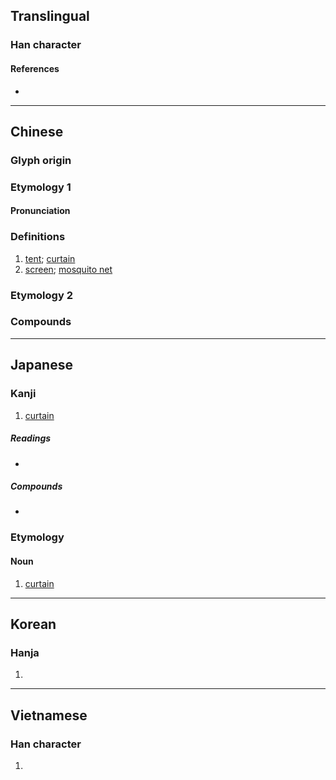 {{also|帐|賬}}
{{character info/new}}
==Translingual==

===Han character===
{{Han char|rn=50|rad=巾|as=08|sn=11|four=41232|canj=LBSMV|ids=⿰巾長}}

====References====
* {{Han ref|kx=0332.200|dkj=08939|dj=0638.190|hdz=10742.080|uh=5E33|ud=24115|bh=B162|bd=45410}}

----

==Chinese==
{{zh-forms|s=帐}}

===Glyph origin===
{{Han etym}}

===Etymology 1===

====Pronunciation====
{{zh-pron
|m=zhàng
|c=zoeng3
|mn=qz,tw,xm:tiòng/zz:tiàng/qz,tw,xm:tiùⁿ/zz:tiòⁿ
|mn_note=tiòng/tiàng - literary; tiùⁿ/tiòⁿ - vernacular
|mc=y
|oc=y
|ma=
|cat=n
}}

===Definitions===
{{zh-hanzi}}

# [[tent]]; [[curtain]]
# [[screen]]; [[mosquito net]]

===Etymology 2===
{{zh-see|賬}}

===Compounds===
{{zh-der|帳飲|大帳|幔帳|帳簷|單帳|九華帳|帳鉤|入帳|交帳|冷帳不問|倒反帳|帳本|帳款|帳棚|對帳|帳紋|勾帳|帳幕|帳冊|分類帳|慢帳|壞帳|惠帳|人頭帳目|上帳|床帳|乜斜纏帳|呆帳|回爐復帳|報帳|哈帳|帳下|廬帳|帳務|序時帳|幃帳|帳面價值|帳簿|帳篷|帳房|帳戶|帳子|帳單|帳主子|帳中歌|小帳|坐帳|客帳司|了帳|倒帳|宕帳|中軍帳|夾帳|不認帳|升帳|寬打料帳|坐床撒帳|付帳|帳目|帳籍|打料帳|演帳|打夾帳|毳帳|現金帳|查帳|押帳|收帳|欺瞞夾帳|混帳話|漂帳|找帳|放帳|應付帳款|玉帳|抵帳|應收帳款|秋後算帳|有帳|祖帳|百子帳|打帳|瞎帳|盤帳|甲帳|歸帳路頭|流年帳|營帳|攏帳|查帳員|撒帳|爛帳|拆帳|清帳|混帳|流水帳|沒帳|流蘇帳|打爛帳|折帳|沖帳|斗帳|混帳東西|會帳|日記帳|馬帳|芙蓉帳|算總帳|落帳|絳帳|陳帳|總帳|簽帳|花帳|這筆帳|糊塗帳|該帳|進帳|翻舊帳|裁衣合帳|籍帳|認帳|老帳|轉帳交易|要帳|立帳子|開帳|黼帳|賴帳|轉帳|舊帳|討帳|虎帳|連珠帳|開花帳|過帳|纏帳|覆帳|資本帳|結帳日|繐帳|結帳|翻老帳|簽帳卡|絳帳授徒|閻王帳|經帳|隔壁帳|虛帳|錦帳|銷金帳|銷帳|算帳|紗帳|還帳|算舊帳|賒帳|買帳|設帳|記帳|計帳|賠帳|蚊帳|管帳}}

----

==Japanese==

===Kanji===
{{ja-kanji|grade=3|rs=巾08}}

# [[curtain]]

=====Readings=====
* {{ja-readings|goon=ちょう<ちやう|kanon=ちょう<ちやう|kun=とばり-,はり-}}

=====Compounds=====
* {{ja-r|手帳|てちょう}}

===Etymology===
{{ja-kanjitab|とばり|yomi=k}}

====Noun====
{{ja-noun|とばり}}

# [[curtain]]

----

==Korean==

===Hanja===
{{ko-hanja|hangeul=장|rv=jang|mr=chang|y=cang}}

# {{defn|lang=ko}}

----

==Vietnamese==

===Han character===
{{vi-hantu|[[trướng]], [[trương]]}}

# {{defn|lang=vi}}